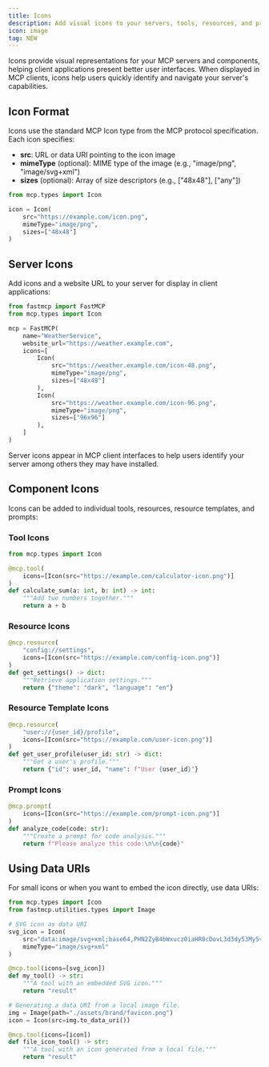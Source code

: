 ```yaml
---
title: Icons
description: Add visual icons to your servers, tools, resources, and prompts
icon: image
tag: NEW
---
```



<VersionBadge version="2.14.0" />

Icons provide visual representations for your MCP servers and components, helping client applications present better user interfaces. When displayed in MCP clients, icons help users quickly identify and navigate your server's capabilities.

## Icon Format

Icons use the standard MCP Icon type from the MCP protocol specification. Each icon specifies:

- **src**: URL or data URI pointing to the icon image
- **mimeType** (optional): MIME type of the image (e.g., "image/png", "image/svg+xml")
- **sizes** (optional): Array of size descriptors (e.g., ["48x48"], ["any"])

```python
from mcp.types import Icon

icon = Icon(
    src="https://example.com/icon.png",
    mimeType="image/png",
    sizes=["48x48"]
)
```

## Server Icons

Add icons and a website URL to your server for display in client applications:

```python
from fastmcp import FastMCP
from mcp.types import Icon

mcp = FastMCP(
    name="WeatherService",
    website_url="https://weather.example.com",
    icons=[
        Icon(
            src="https://weather.example.com/icon-48.png",
            mimeType="image/png",
            sizes=["48x48"]
        ),
        Icon(
            src="https://weather.example.com/icon-96.png",
            mimeType="image/png",
            sizes=["96x96"]
        ),
    ]
)
```

Server icons appear in MCP client interfaces to help users identify your server among others they may have installed.

## Component Icons

Icons can be added to individual tools, resources, resource templates, and prompts:

### Tool Icons

```python
from mcp.types import Icon

@mcp.tool(
    icons=[Icon(src="https://example.com/calculator-icon.png")]
)
def calculate_sum(a: int, b: int) -> int:
    """Add two numbers together."""
    return a + b
```

### Resource Icons

```python
@mcp.resource(
    "config://settings",
    icons=[Icon(src="https://example.com/config-icon.png")]
)
def get_settings() -> dict:
    """Retrieve application settings."""
    return {"theme": "dark", "language": "en"}
```

### Resource Template Icons

```python
@mcp.resource(
    "user://{user_id}/profile",
    icons=[Icon(src="https://example.com/user-icon.png")]
)
def get_user_profile(user_id: str) -> dict:
    """Get a user's profile."""
    return {"id": user_id, "name": f"User {user_id}"}
```

### Prompt Icons

```python
@mcp.prompt(
    icons=[Icon(src="https://example.com/prompt-icon.png")]
)
def analyze_code(code: str):
    """Create a prompt for code analysis."""
    return f"Please analyze this code:\n\n{code}"
```

## Using Data URIs

For small icons or when you want to embed the icon directly, use data URIs:

```python
from mcp.types import Icon
from fastmcp.utilities.types import Image

# SVG icon as data URI
svg_icon = Icon(
    src="data:image/svg+xml;base64,PHN2ZyB4bWxucz0iaHR0cDovL3d3dy53My5vcmcvMjAwMC9zdmciIHdpZHRoPSIyNCIgaGVpZ2h0PSIyNCI+PHBhdGggZD0iTTEyIDJDNi40OCAyIDIgNi40OCAyIDEyczQuNDggMTAgMTAgMTAgMTAtNC40OCAxMC0xMFMxNy41MiAyIDEyIDJ6Ii8+PC9zdmc+",
    mimeType="image/svg+xml"
)

@mcp.tool(icons=[svg_icon])
def my_tool() -> str:
    """A tool with an embedded SVG icon."""
    return "result"

# Generating a data URI from a local image file.
img = Image(path="./assets/brand/favicon.png")
icon = Icon(src=img.to_data_uri())

@mcp.tool(icons=[icon])
def file_icon_tool() -> str:
    """A tool with an icon generated from a local file."""
    return "result"
```
